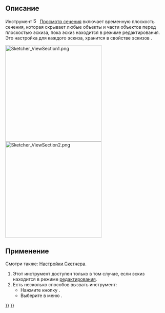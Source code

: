 <languages/>

{{Docnav/ru
|[[Sketcher_ViewSketch/ru|Просмотр эскиза]]
|[[Sketcher_Grid/ru|Переключить сетку]]
|[[Sketcher_Workbench/ru|Скетчер]]
|IconL=Sketcher_ViewSketch.svg
|IconR=Sketcher_Grid.svg‎
|IconC=Workbench_Sketcher.svg
}}

{{GuiCommand/ru
|Name/ru=Просмотр сечения
|Name=Sketcher ViewSection
|MenuLocation=Эскиз → Просмотр сечения
|Workbenches=[[Sketcher_Workbench/ru|Скетчер]]
|Shortcut={{KEY|Q}} {{KEY|S}}
|Version=0.18
}}

<span id="Description"></span>
== Описание ==

Инструмент [[Image:Sketcher_ViewSection.svg|16px]] [[Sketcher_ViewSection/ru|Просмотр сечения]] включает временную плоскость сечения, которая скрывает любые объекты и части объектов перед плоскостью эскиза, пока эскиз находится в режиме редактирования. Это настройка для каждого эскиза, хранится в свойстве эскизов {{PropertyView|Section View (Вид на сечение)}}.

[[File:Sketcher ViewSection1.png|300px]] [[File:Sketcher ViewSection2.png|300px]]
{{Caption|Частично скрытый эскиз и полностью видимый эскиз}}

<span id="Usage"></span>
== Применение ==

Смотри также: [[Sketcher_Preferences/ru#Display|Настройки Скетчера]].

# Этот инструмент доступен только в том случае, если эскиз находится в режиме [[Sketcher_EditSketch/ru|редактирования]].
# Есть несколько способов вызвать инструмент:
#* Нажмите кнопку {{Button|[[Image:Sketcher_ViewSection.svg|16px]] [[Sketcher_ViewSection/ru|Просмотр сечения]]}}.
#* Выберите в меню {{MenuCommand|Эскиз → [[Image:Sketcher_ViewSection.svg|16px]] Просмотр сечения}}.


{{Docnav/ru
|[[Sketcher_ViewSketch/ru|Просмотр эскиза]]
|[[Sketcher_Grid/ru|Переключить сетку]]
|[[Sketcher_Workbench/ru|Скетчер]]
|IconL=Sketcher_ViewSketch.svg
|IconR=Sketcher_Grid.svg‎
|IconC=Workbench_Sketcher.svg
}}

{{Sketcher_Tools_navi{{#translation:}}}}
{{Userdocnavi{{#translation:}}}}